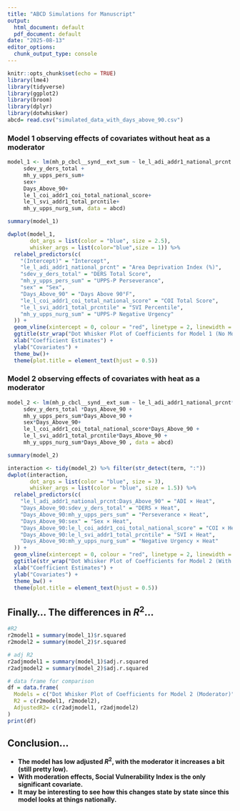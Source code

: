 ```yaml
---
title: "ABCD Simulations for Manuscript"
output:
  html_document: default
  pdf_document: default
date: "2025-08-13"
editor_options:
  chunk_output_type: console
---
```


```r
knitr::opts_chunk$set(echo = TRUE)
library(lme4)
library(tidyverse)
library(ggplot2)
library(broom)
library(dplyr)
library(dotwhisker)
abcd= read.csv("simulated_data_with_days_above_90.csv")
```

### Model 1 observing effects of covariates without heat as a moderator

```r
model_1 <- lm(mh_p_cbcl__synd__ext_sum ~ le_l_adi_addr1_national_prcnt + 
     sdev_y_ders_total +
     mh_y_upps_pers_sum+
     sex+
     Days_Above_90+
     le_l_coi_addr1_coi_total_national_score+
     le_l_svi_addr1_total_prcntile+
     mh_y_upps_nurg_sum, data = abcd)
```

```r
summary(model_1)
```


```r
dwplot(model_1,
       dot_args = list(color = "blue", size = 2.5),
       whisker_args = list(color="blue",size = 1)) %>%
  relabel_predictors(c(
    "(Intercept)" = "Intercept",
    "le_l_adi_addr1_national_prcnt" = "Area Deprivation Index (%)",
    "sdev_y_ders_total" = "DERS Total Score", 
    "mh_y_upps_pers_sum" = "UPPS-P Perseverance",
    "sex" = "Sex",
    "Days_Above_90" = "Days Above 90°F",
    "le_l_coi_addr1_coi_total_national_score" = "COI Total Score",
    "le_l_svi_addr1_total_prcntile" = "SVI Percentile",
    "mh_y_upps_nurg_sum" = "UPPS-P Negative Urgency"
  )) +
  geom_vline(xintercept = 0, colour = "red", linetype = 2, linewidth = 1) +
  ggtitle(str_wrap("Dot Whisker Plot of Coefficients for Model 1 (No Moderator)", width =35)) +
  xlab("Coefficient Estimates") +
  ylab("Covariates") +
  theme_bw()+
  theme(plot.title = element_text(hjust = 0.5))
```

### Model 2 observing effects of covariates with heat as a moderator

```r
model_2 <- lm(mh_p_cbcl__synd__ext_sum ~ le_l_adi_addr1_national_prcnt*Days_Above_90 + 
     sdev_y_ders_total *Days_Above_90 +
     mh_y_upps_pers_sum*Days_Above_90 +
     sex*Days_Above_90+
     le_l_coi_addr1_coi_total_national_score*Days_Above_90 +
     le_l_svi_addr1_total_prcntile*Days_Above_90 +
     mh_y_upps_nurg_sum*Days_Above_90 , data = abcd)
```

```r
summary(model_2)
```

```r
interaction <- tidy(model_2) %>% filter(str_detect(term, ":"))
dwplot(interaction,
       dot_args = list(color = "blue", size = 3),
       whisker_args = list(color = "blue", size = 1.5)) %>%
  relabel_predictors(c(
    "le_l_adi_addr1_national_prcnt:Days_Above_90" = "ADI × Heat",
    "Days_Above_90:sdev_y_ders_total" = "DERS × Heat", 
    "Days_Above_90:mh_y_upps_pers_sum" = "Perseverance × Heat",
    "Days_Above_90:sex" = "Sex × Heat",
    "Days_Above_90:le_l_coi_addr1_coi_total_national_score" = "COI × Heat",
    "Days_Above_90:le_l_svi_addr1_total_prcntile" = "SVI × Heat",
    "Days_Above_90:mh_y_upps_nurg_sum" = "Negative Urgency × Heat"
  )) +
  geom_vline(xintercept = 0, colour = "red", linetype = 2, linewidth = 1) +
  ggtitle(str_wrap("Dot Whisker Plot of Coefficients for Model 2 (With Moderator)", width = 35)) +
  xlab("Coefficient Estimates") +
  ylab("Covariates") +
  theme_bw() +
  theme(plot.title = element_text(hjust = 0.5))
```

## Finally... The differences in $R^2$... 

```r
#R2
r2model1 = summary(model_1)$r.squared
r2model2 = summary(model_2)$r.squared

# adj R2
r2adjmodel1 = summary(model_1)$adj.r.squared
r2adjmodel2 = summary(model_2)$adj.r.squared

# data frame for comparison
df = data.frame(
  Models = c("Dot Whisker Plot of Coefficients for Model 2 (Moderator)"),
  R2 = c(r2model1, r2model2),
  AdjustedR2= c(r2adjmodel1, r2adjmodel2)
)
print(df)
```


## Conclusion...

 * **The model has  low adjusted $R^2$, with the moderator it increases a bit (still pretty low).**
* **With moderation effects, Social Vulnerability Index is the only significant covariate.**
 * **It may be interesting to see how this changes state by state since this model looks at things nationally.**






